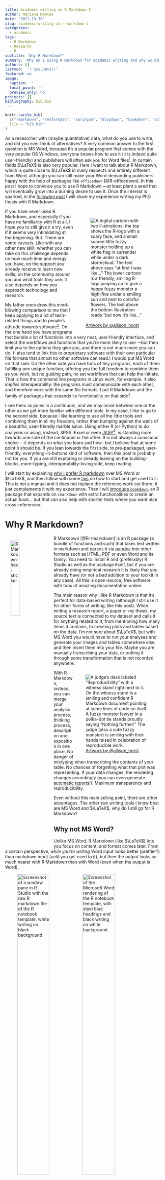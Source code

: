 ```yaml
---
title: Academic writing in R Markdown I
author: Mariana Montes
date: '2021-10-30'
slug: academic-writing-in-r-markdown-i
categories:
  - academic
tags:
  - R Markdown
  - Research
  - R
subtitle: 'Why R Markdown?'
summary: 'Why am I using R Markdown for academic writing and why would you want to? First part of at two-parts post on Academic Writing with R Markdown'
authors: []
lastmod: '`r Sys.Date()'
featured: no
image:
  caption: ''
  focal_point: ''
  preview_only: no
projects: []
bibliography: bib.bib
---
```


```r
knitr::write_bib(
  c("rmarkdown", "rmdformats", "xaringan", "blogdown", "bookdown", "vitae", "officedown"),
  file = "bib.bib"
)
```

As a researcher with (maybe quantitative) data, what do you use to write, and did you ever think of alternatives? A very common answer to the first question is MS Word, because it's a popular program that comes with the very popular OS Windows, everyone knows how to use it (it is indeed quite user-friendly) and publishers will often ask you for Word files^[It could also be OpenOffice, or whatever the Mac counterpart is...]. In certain fields $\LaTeX$ is also very popular. Here I want to talk about R Markdown, which is quite close to $\LaTeX$ in many respects and entirely different from Word, although you can still make your Word-demanding publishers happy with the help of packages like `officedown` [@R-officedown]. In this post I hope to convince you to use R Markdown ---at least plant a seed that will eventually grow into a burning desire to use it. Once the interest is sparked, in the [following post](../2021-10-31-academic-writing-in-r-markdown-ii/) I will share my experience writing my PhD thesis with R Markdown.

<figure style="float:right;width:40%;">
<img src="images/r_first_then.png" alt='A digital cartoon with two illustrations: the top shows the R-logo with a scary face, and a small scared little fuzzy monster holding up a white flag in surrender while under a dark stormcloud. The text above says “at first I was like…” The lower cartoon is a friendly, smiling R-logo jumping up to give a happy fuzzy monster a high-five under a smiling sun and next to colorful flowers. The text above the bottom illustration reads “but now it’s like…”'/ style="margin:1rem;">
<figcaption>[Artwork by \@allison_horst](https://github.com/allisonhorst/stats-illustrations/)</figcaption>
</figure>

If you have never used R Markdown, and especially if you have no familiarity with R at all, I hope you to still give it a try, even if it seems very intimidating at the beginning. But. There are some caveats. Like with any other new skill, whether you can take on this challenge depends on how much time and energy you have, on the support you already receive to learn new skills, on the community around you and what tools *they* use. It also depends on how you approach technology and research.

My father once drew this mind-blowing comparison to me that I keep applying to a lot of tech-related things and to people's attitude towards software^[It is also related to Yihui Xie's distinction between ["data analysts and software engineers"](https://yihui.org/en/2018/09/notebook-war/) and Hadley Wickham's between ["practitioners and programmers"](https://www.youtube.com/watch?v=Qne86lxjgtg), which helped me give more shape to this idea.].
On the one hand you have programs that bundle a lot of functions into a very neat, user-friendly interface, and select the workflows and functions that you're more likely to use ---but then limit you to the options they give you, and there is not much more you can do. (I also tend to link this to proprietary software with their own particular file formats that almost no other software can read.) I would put MS Word on that side.
On the other side you have tons of tiny programs, each of them fulfilling one unique function, offering you the full freedom to combine them as you wish, but no guiding path, no set workflows that can help the initiate. That is how the command line programs in Linux work, for example. It also *implies* interoperability: the programs must communicate with each other, and therefore work with the same file formats. I put R Markdown and the family of packages that expands its functionality on that side^[Granted, using R Studio pushes it a tiny bit to the other side.]. 

I see them as poles in a continuum, and we may move between one or the other as we get more familiar with different tools. In my case, I like to go to the second side, because I like learning to use all the little tools and combining them in all my freedom, rather than bumping against the walls of a beautiful, user-friendly marble salon. Using either R (or Python) to do analyses or using, instead, SPSS, Excel or even [JASP](https://jasp-stats.org/)^[Which is based on R.], is standing more towards one side of the continuum or the other. It is not always a conscious choice ---it depends on what you learn and how-- but I believe that at some point it should be. If you lean towards the first side, to pre-packaged, user-friendly, everything-in-buttons kind of software, then this post is probably not for you. If you are still exploring or already leaning on the building-blocks, more-typing, interoperability-loving side, keep reading.

I will start by explaining [why I prefer R markdown](#why) over MS Word or $\LaTeX$, and then follow with some [tips](#tips) on how to start and get used to it. This is not a manual and it does not replace the reference work out there; it just complements it with my experience.
<!-- I wouldn't recommend starting with your thesis, because a thesis is hard enough without having to learn a new format for writing, but R markdown does come with awesome documentation and very handy templates to slowly get the hang of it. -->
Then I will [introduce `bookdown`](#bookdown), an R package that expands on `rmarkdown` with extra functionalities to create an actual *book*... but that can also help with shorter texts where you want nice cross-references.

# Why R Markdown? {#why}

<img src="images/rmarkdown.png" alt="R Markdown hex-sticker" width="25%" style="float:left;margin:1rem;"/>

R Markdown [@R-rmarkdown] is an R package (a bundle of functions and such) that takes text written in markdown and parses it via [pandoc](https://pandoc.org/MANUAL.html) into other formats such as HTML, PDF or even Word and its family. You need to install R and (preferably) R Studio as well as the package itself, but if you are already doing empirical research it is likely that you already have (or not a bad addition to your toolkit in any case). All this is open-source, free software with tons of amazing documentation online.

The main reason why I like R Markdown is that it's perfect for data-based writing (although I still use it for other forms of writing, like this post). When writing a research report, a paper or my thesis, my source text is connected to my dataset and calls it for anything related to it, from mentioning how many items it contains, to creating plots and tables based on the data. I'm not sure about $\LaTeX$, but with MS Word you would have to run your analyses and generate your images and tables somewhere else, and then insert them into your file. Maybe you are manually transcribing your data, or putting it through some transformation that is not recorded anywhere.

<figure style="float:right;width:40%;">
<img src="images/reproducibility_court.png" alt='A judge’s desk labeled “Reproducibility” with a witness stand right next to it. On the witness stand is a smiling and confident R Markdown document pointing at some lines of code on itself. A fuzzy monster lawyer in a polka-dot tie stands proudly saying “Nothing further!” The judge (also a cute fuzzy monster) is smiling with their hands raised in celebration of reproducible work.'/ style="margin:0;padding:0;">
<figcaption>[Artwork by \@allison_horst](https://github.com/allisonhorst/stats-illustrations/)</figcaption>
</figure>
With R Markdown, instead, you can merge your analysis process, thinking process, description and exposition in one place. No danger of mistyping when transcribing the contents of your table. No chances of forgetting what that plot was representing. If your data changes, the rendering changes accordingly (you can even generate [automatic reports](https://bookdown.org/yihui/rmarkdown-cookbook/parameterized-reports.html)!). Maximum transparency and reproducibility.

Even without this main selling point, there are other advantages.
The other two writing tools I know best are MS Word and $\LaTeX$, why do I still go for R Markdown?

## Why not MS Word?

Unlike MS Word, R Markdown (like $\LaTeX$) lets you focus on content, and format comes later. From a certain perspective, *while you're writing* Word input looks better (prettier?) than markdown input (until you get used to it), but then the *output* looks so much neater with R Markdown than with Word (even when the output is Word).

<figure>
<img src="images/r_notebook_rmd.png" width="50%" alt="Screenshot of a window pane in R Studio with the raw R markdown file of the R notebook template, white writing on black background." style="float:left;" />
<img src="images/r_notebook_word.png" width="50%" alt="Screenshot of the Microsoft Word rendering of the R notebook template, with steel blue headings and black writing on white background." style="float:right;"/>
<figcaption>R Markdown source file and its MS Word output.</figcaption>
</figure>

I think one reason for this is that with MS Word you can use styles, while in R Markdown you cannot *not* use styles. Everything has a function and format is linked to that function. You rarely need to tell R Markdown: "make this neat and pretty". If anything, you can have fun making it extra gorgeous in ways I don't think MS Word could handle.

<figure>
<img src="images/r_notebook_html.png" width="50%" alt="Screenshot of the basic HTML rendering of the R notebook template, with basic sans serif, black font on a white background." style="float:left;" />
<img src="images/r_notebook_pdf.png" width="50%" alt="Screenshot of the LaTeX rendering of the R notebook template, with elegant serif fonts." style="float:right;"/>
<figcaption>Most basic HTML and PDF rendering of the default R Markdown template.</figcaption>
</figure>

Next to this core component, other advantages of R Markdown (and $\LaTeX$) over MS Word are:

- **Formatting of images and tables**:  They are much more neatly formatted and located, there is no need to move them around to fit the page, or not nearly as much as with Word.
- **Commenting text**: You have a paragraph or section that you don't want to get rid of just yet but want out of the way? In MS Word you would need to cut and paste to another file with all the other misfits: in R Markdown you just *comment* the text. If you've never done programming this just consists of surrounding the text in special symbols^[R Studio has you covered with `Ctrl`+`Shift`+`C`.] so that it is invisible to the program. You will still have the text in your source file but will not be rendered in the output.
- **Cross-references**: Creating cross-references to another section of your text, to figures or to tables is extremely easy and straightforward. They are also automatically refreshed ---in MS Word the last time I did this I had to select the full text and "update fields". Citations also become cross-references to the reference at the end of your text.

## Why not $\LaTeX$?

R Markdown is not so different from $\LaTeX$ ---in fact, it *uses* $\LaTeX$ to generate the PDF output, so the end product looks the same. You can even include $\LaTeX$ code to write formulas (e.g. `$a = \frac{1}{n}$` is rendered as $a = \frac{1}{n}$), insert Greek letters (e.g. `$\alpha$` is rendered as $\alpha$), etc. The main difference is in the input: the markdown markup is much easier to read and write. When I first started with $\LaTeX$ I thought it looked awful in its source format but so beautiful in the output that it was worth it. Yet, R Markdown does the same with a less ugly input (unless you choose to include $\LaTeX$, of course). Moreover, R Markdown offers a range of other output formats, such as HTML, which can be so incredibly beautiful and interactive.

# Tips to start {#tips}

If you were convinced by my arguments in favor of R Markdown but you have no experience writing with markdown or with $\LaTeX$... how do you start? The world of R Markdown is so vast and plentiful, how do you not *drown*?

The first step is, of course, to [install R markdown](https://bookdown.org/yihui/rmarkdown/installation.html). Assuming you already have R and R Studio, you run on the console:

```r
install.pacakges("rmarkdown")
# if you want Latex output:
install.packages("tinytex")
tinytex::install_tinytex()
```

<figure style="float:right;width:30%;">
<img src="images/new_rmarkdown.png" alt='Screenshot of R Studio "new file" menu, where the "R Markdown" option is selected. A tooltip read "Create a new R Markdown document".'/ style="margin:0;padding:0;">
<figcaption>Create new R Markdown file in R Studio.</figcaption>
</figure>

The second step is to create an empty document.
Both `rmarkdown`, packages that offer templates (e.g. `rmdformats` [@R-rmdformats]) and packages that expand on formats (e.g. `bookdown` [@R-bookdown] for books, `xaringan` [@R-xaringan] for slides, `blogdown` [@R-blogdown] for blogs, `vitae` [@R-vitae] for CVs) come with handy starting documents that often work as documentation.

Any new document will initially contain some basic metadata and minimal content, such as a title, a plot based on some dataset native to R, and some text and hyperlinks to more documentation. If this is your first time using the template, I recommend you first *knit it* ---so, even if you are experienced in R Markdown, the first time you use `bookdown` or `xaringan`, for example, just knit the default file.


<figure>
<img src="images/knitit.png" alt='Screenshot of top of the editing panel in R Studio, with a hand-drawn yellow circle around a button that reads "Knit". The text in the panel shows the previous paragraph, reading "I recommend you first knit it".'/ style="margin:0;padding:0;">
<figcaption>Knit it.</figcaption>
</figure>

That way, you can have an idea of the mapping between what you see in your .Rmd file and the output. You can try out the different kinds of output, and that way also make sure that everything is running properly.

Once that very basic setup works, you can start playing with the content: modify the title in the metadata, change the title(s) in the source file, remove the image, write whatever you want... As you make changes, you can keep knitting the file to see what happens. If things don't break, you can extend your reach, add more text, include your data, etc. @rmarkdown2018 and @rmarkdown2020 are excellent ---free, available online--- resources to get more and more proficient. I do recommend that you start adding skills as you *need* them. The moment you want to add a plot, go check how to. When you feel the need to cite, go look at the documentation and try. Do not try to get everything in at once, because it's A LOT. Do appreciate the awesomeness of every little step you are taking.

# Introducing `bookdown` {#bookdown}

<img src="images/bookdown.png" alt="Bookdown hex-sticker" width="25%" style="float:left;margin:1rem;"/>

R markdown is the basic foundation of this workflow, but there is a full constellation of connected packages that expand on different features. One of them is the `bookdown` package [@R-bookdown], mostly meant for the writing of books. Many books *about* R are written like this.
<!-- The ones I have read up to now (and that made me want to write my own) include: -->

<!-- - Hadley Wickham & Garrett Grolemund's [*R for Data Science*](https://r4ds.had.co.nz/) -->
<!-- - Hadley Wickham's [*Advanced R*](https://adv-r.hadley.nz/) -->
<!-- - Yihui Xie's [`bookdown` documentation](https://bookdown.org/yihui/bookdown/) as well as R Markdown's documentation [@rmarkdown2018, @rmarkdown2020] -->
<!-- - Jenny Bryan *et al*'s [*Happy Git with R*](https://happygitwithr.com/) -->
<!-- - Claus O. Wilke's [*Fundamentals of Data Visualization*](https://clauswilke.com/dataviz/) -->

The three important points of `bookdown` for me are (1) chapter organization, (2) git integration and (3) easier cross-references.
The first two are linked to the fact that your full book is one R project, which can be linked to one Git repository. With my smaller R reports, I might have one large R project (which is often also [a git repository](https://happygitwithr.com/)) with multiple, unrelated analyses that may work with the same dataset or something. With `bookdown`, instead, you have one .Rmd file for each of your chapters, and everything is knitted together into one unitary entity: one website with different HTML files for each chapter joined by a table of contents, or one unique PDF/EPUB file. You can't really insert an independent .Rmd file inside your project and knit it independently.

Because of this, if you want to send your text to someone (for proofreading, for example), you will either send the full PDF or a bundle of HTMLs^[If that someone can proofread in R Markdown that would be even better though.], which might not be so convenient. In terms of writing, however, I find this organization very useful: you can focus on your chapter and its own file or easily reorder the different chapters, but they are always connected. The appropriate table of contents is generated automatically and you can even cross-reference *to sections in a different chapter*.

The fact that the book is contained in [its own project](https://www.tidyverse.org/blog/2017/12/workflow-vs-script/) makes it very neat in terms of how you manage and understand the relationship between the components: not just the different chapters but the bibliography, the datasets, the figures, etc. It forces you to organize the contents in a more compact and coherent way. It is also a perfect match with git (version control!) and for eventually sharing your project with the world as a GitHub repository or even a GitHub Page (which is how my thesis is shown to the public too).

Finally, while cross-references with R Markdown are quite basic, referencing a figure or table is much easier in `bookdown` (see [my next post](../2021-10-31-academic-writing-in-r-markdown-ii/#render)). Note that `bookdown` also offers single-file formats, such as `html_document2` or `pdf_document2`, which expand on the basic `rmarkdown` counterparts with this new feature.

# Final thoughts

If you want to learn about R Markdown, you can just google it and you will be bombarded with cheatsheets, reference books and posts. There is a lot out there. What *I* can offer is my own experience: why *I* think it's amazing, what I think you should be careful about, where I have tripped and what brings me joy. Knowing that it's there doesn't really tell you why you should care, what is in it for you, how it can make *you* happy. I hope this helps.

# References

